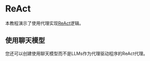 # ReAct

本教程演示了使用代理实现[ReAct](https://react-lm.github.io/)逻辑。


<Example/>

## 使用聊天模型

您还可以创建使用聊天模型而不是LLMs作为代理驱动程序的ReAct代理。


<ChatExample/>